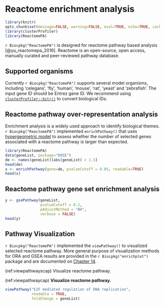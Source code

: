 # Reactome enrichment analysis {#reactomepa}



```r
library(knitr)
opts_chunk$set(message=FALSE, warning=FALSE, eval=TRUE, echo=TRUE, cache=TRUE)
library(clusterProfiler)
library(ReactomePA)
```

`r Biocpkg("ReactomePA")` is designed for reactome pathway based analysis [@yu_reactomepa_2016]. Reactome is an open-source, open access, manually curated and peer-reviewed pathway database. 



## Supported organisms {#reactomepa-supported-organisms}

Currently `r Biocpkg("ReactomePA")` supports several model organisms, including 'celegans', 'fly', 'human', 'mouse', 'rat', 'yeast' and 'zebrafish'. The input gene ID should be Entrez gene ID. We recommend using [`clusterProfiler::bitr()`](#bitr) to convert biological IDs. 


## Reactome pathway over-representation analysis {#reactomepa-ora}

Enrichment analysis is a widely used approach to identify biological
themes. `r Biocpkg("ReactomePA")` implemented `enrichPathway()` that uses [hypergeometric model](#ora-algorithm) to assess whether the number of selected genes associated with a reactome pathway is larger than expected. 


```r
library(ReactomePA)
data(geneList, package="DOSE")
de <- names(geneList)[abs(geneList) > 1.5]
head(de)
x <- enrichPathway(gene=de, pvalueCutoff = 0.05, readable=TRUE)
head(x)
``` 


## Reactome pathway gene set enrichment analysis {#reactomepa-gsea}


```r
y <- gsePathway(geneList, 
                pvalueCutoff = 0.2,
                pAdjustMethod = "BH", 
                verbose = FALSE)
head(y)
```


## Pathway Visualization

`r Biocpkg("ReactomePA")` implemented the `viewPathway()` to visualized selected reactome pathway. More general purpose of visualization methods for ORA and GSEA results are provided in the `r Biocpkg("enrichplot")` package and are documented on [Chapter 14](#enrichplot).


(ref:viewpathwayscap) Visualize reactome pathway.

(ref:viewpathwaycap) **Visualize reactome pathway.**

```r
viewPathway("E2F mediated regulation of DNA replication", 
            readable = TRUE, 
            foldChange = geneList)
```

<!--

## Pathway analysis of NGS data

Pathway analysis using NGS data (eg, RNA-Seq and ChIP-Seq) can be performed by linking coding and non-coding regions to coding genes via `r Biocpkg("ChIPseeker")` package, which can annotates genomic regions to their nearest genes, host genes, and flanking genes respectivly. In addtion, it provides a function, __*seq2gene*__, that simultaneously considering host genes, promoter region and flanking gene from intergenic region that may under control via cis-regulation. This function maps genomic regions to genes in a many-to-many manner and facilitate functional analysis. For more details, please refer to `r Biocpkg("ChIPseeker")`[@yu_chipseeker_2015].


## Visualize enrichment result

We implement barplot, dotplot enrichment map and category-gene-network for visualization. It is very common to visualize the enrichment result in bar or pie chart. We believe the pie chart is misleading and only provide bar chart.
```r fig.height=6, fig.width=12}
barplot(x, showCategory=8)
```
```r fig.height=6, fig.width=12}
dotplot(x, showCategory=15)
```

Enrichment map can be viusalized by __*enrichMap*__:
```r fig.height=10, fig.width=10}
emapplot(x)
```



In order to consider the potentially biological complexities in which a gene may belong to multiple annotation categories, we developed __*cnetplot*__ function to extract the complex association between genes and diseases.
```r fig.height=8, fig.width=8}
cnetplot(x, categorySize="pvalue", foldChange=geneList)
```


## Visualize GSEA result

```r fig.height=8, fig.width=8}
emapplot(y, color="pvalue")
```


```r fig.height=7, fig.width=10}
gseaplot(y, geneSetID = "R-HSA-69242")
```


## Comparing enriched reactome pathways among gene clusters with clusterProfiler

We have developed an `R` package `r Biocpkg("clusterProfiler")`[@yu_clusterprofiler:_2012] for comparing biological themes among gene clusters. `r Biocpkg("ReactomePA")` works fine with `r Biocpkg("clusterProfiler")` and can compare biological themes at reactome pathway perspective.

```r fig.height=8, fig.width=13, eval=FALSE}
require(clusterProfiler)
data(gcSample)
res <- compareCluster(gcSample, fun="enrichPathway")
dotplot(res)
```


-->